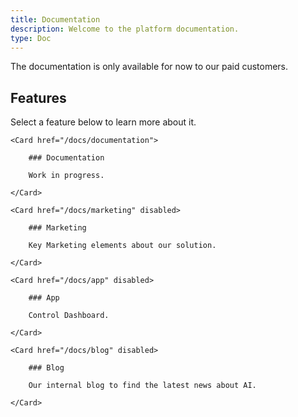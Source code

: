 ```yaml
---
title: Documentation
description: Welcome to the platform documentation.
type: Doc
---
```


<Callout>
    The documentation is only available for now to our paid customers.
</Callout>

## Features

Select a feature below to learn more about it.

<div className="grid sm:grid-cols-2 gap-4 mt-6">

    <Card href="/docs/documentation">

        ### Documentation

        Work in progress.

    </Card>

    <Card href="/docs/marketing" disabled>

        ### Marketing

        Key Marketing elements about our solution.

    </Card>

    <Card href="/docs/app" disabled>

        ### App

        Control Dashboard.

    </Card>

    <Card href="/docs/blog" disabled>

        ### Blog

        Our internal blog to find the latest news about AI.

    </Card>

</div>
